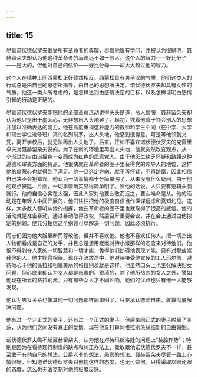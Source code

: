 ```yaml
---
---
---
```

title: 15
---




尽管诺伏德伏罗夫很受所有革命者的尊敬，尽管他很有学问，并被认为很聪明，聂赫留朵夫却认为他这种革命者的品德远不如一般人。这个人的智力——好比分子——是大的，但他对自己的估价——好比分母——却大大超过他的智力。

这个人在精神上同西蒙松正好截然相反。西蒙松具有男子汉的气质，他们这类人的行动总是由自己的思想所指导，由自己的思想所决定。诺伏德伏罗夫却具有女性的气质，他这一类人所考虑的，是怎样达到由感情决定的目标，以及怎样证明由感情引起的行动是正确的。

尽管诺伏德伏罗夫能把他的全部革命活动讲得头头是道，令人信服，聂赫留朵夫却认为他只是出于虚荣心，无非想出人头地罢了。起初，凭着他善于领会别人的思想并加以准确表达的能力，他在高度重视这种能力的教师和学生中间（在中学、大学和硕士学位进修班）真的名列前茅，出人头地，他感到很得意。可是等他领到文凭，离开学校后，就无法再出人头地了。后来，正如不喜欢诺伏德伏罗夫的克雷里卓夫对聂赫留朵夫说的，为了在新的环境里再出人头地，他就突然改变观点，从一个渐进的自由派摇身一变而成为红色的民意党人。由于他天生缺乏怀疑和踌躇这种道德和审美方面的特点，他很快就在革命者的圈子里获得党的领导人的地位，这样他的虚荣心也就得到了满足。他一旦选定方向，就不再怀疑，不再踌躇，因此相信自己决不会犯错误。他认为一切事情都十分简单明了，从来没有什么疑问。由于他的观点狭隘、片面，一切事情确实显得简单明了。照他的话说，人只要有逻辑头脑就行。他的自信心实在太强，因此人家对他要么敬而远之，要么唯命是从。他的活动是在年轻人中间开展的，他们往往把他的极度自信当作深谋远虑和真知灼见。这样，大多数人都听从他的指挥，他在革命者的圈子里也就取得了很高的威信。他的活动就是准备暴动，通过暴动取得政权，然后召开重要会议，并在会上通过由他拟定的纲领。他充分相信这个纲领可以解决一切问题，因此必须执行。

同志们因为他大胆果断而尊敬他，但并不喜欢他。他也不喜欢任何人，把一切杰出人物都看成是自己的对手，并且总是想用老猴对待小猴那样的态度来对待他们。他恨不得剥夺人家的一切智慧和一切才能，免得他们妨碍他表现才能。只有对那些崇拜他的人，他才好意相待。现在在流放途中，他对待接受他宣传的工人玛尔凯，对待倾心于他的薇拉和相貌美丽的格拉别茨就是这样。他虽然口头上也主张解决妇女问题，但心底里却认为女人都是愚蠢的、猥琐的，除了他所热恋的女人之外，譬如他现在所爱的格拉别茨。只有那些女人才不同凡响，她们的优点也只有他一人能够发现。

他认为男女关系也像其他一切问题那样简单明了，只要承认恋爱自由，就算彻底解决问题。

他有过一个非正式的妻子，还有过一个正式的妻子，但后来同正式的妻子脱离了关系，认为他们之间没有真正的爱情。现在他又打算同格拉别茨缔结新的自由婚姻。

诺伏德伏罗夫瞧不起聂赫留朵夫，认为他在对待玛丝洛娃的问题上“装腔作势”；特别是因为在看待现行制度的缺点和纠正办法上，竟敢跟他诺伏德伏罗夫不一样，甚至敢于有他自己的想法，公爵老爷的想法，愚蠢的想法。聂赫留朵夫尽管一路上心情很好，但知道诺伏德伏罗夫对他抱这样的态度，也无可奈何，只得采取以眼还眼的态度，怎么也无法克制对他的极度反感。